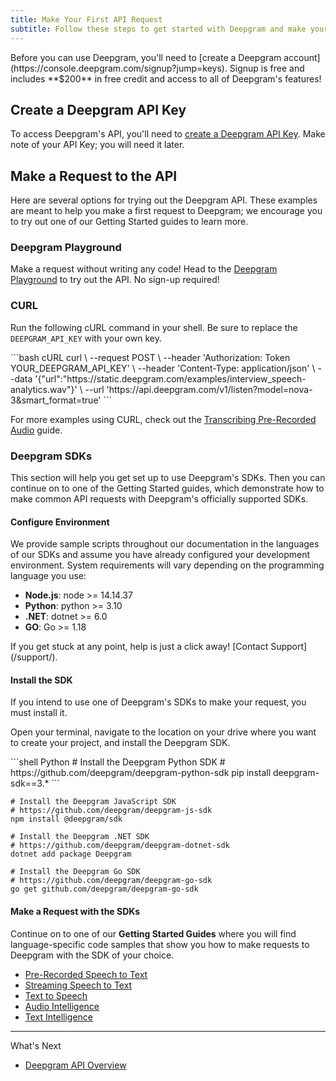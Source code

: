 ```yaml
---
title: Make Your First API Request
subtitle: Follow these steps to get started with Deepgram and make your first request.
---
```



<Info>
  Before you can use Deepgram, you'll need to [create a Deepgram account](https://console.deepgram.com/signup?jump=keys). Signup is free and includes **$200** in free credit and access to all of Deepgram's features!
</Info>

## Create a Deepgram API Key

To access Deepgram's API, you'll need to [create a Deepgram API Key](https://console.deepgram.com/signup?jump=keys). Make note of your API Key; you will need it later.

## Make a Request to the API

Here are several options for trying out the Deepgram API. These examples are meant to help you make a first request to Deepgram; we encourage you to try out one of our Getting Started guides to learn more.

### Deepgram Playground

Make a request without writing any code! Head to the [Deepgram Playground](https://playground.deepgram.com/?smart_format=true\&language=en\&model=nova-3) to try out the API. No sign-up required!

### CURL

Run the following cURL command in your shell. Be sure to replace the `DEEPGRAM_API_KEY` with your own key.

<CodeGroup>
  ```bash cURL
  curl \
    --request POST \
    --header 'Authorization: Token YOUR_DEEPGRAM_API_KEY' \
    --header 'Content-Type: application/json' \
    --data '{"url":"https://static.deepgram.com/examples/interview_speech-analytics.wav"}' \
    --url 'https://api.deepgram.com/v1/listen?model=nova-3&smart_format=true'
  ```
</CodeGroup>

For more examples using CURL, check out the [Transcribing Pre-Recorded Audio](/docs/transcribing-pre-recorded-audio) guide.

### Deepgram SDKs

This section will help you get set up to use Deepgram's SDKs. Then you can continue on to one of the Getting Started guides, which demonstrate how to make common API requests with Deepgram's officially supported SDKs.

#### Configure Environment

We provide sample scripts throughout our documentation in the languages of our SDKs and assume you have already configured your development environment. System requirements will vary depending on the programming language you use:

* **Node.js**: node >= 14.14.37
* **Python**: python >= 3.10
* **.NET**: dotnet >= 6.0
* **GO**: Go >= 1.18

<Info>
  If you get stuck at any point, help is just a click away! [Contact Support](/support/).
</Info>

#### Install the SDK

If you intend to use one of Deepgram's SDKs to make your request, you must install it.

Open your terminal, navigate to the location on your drive where you want to create your project, and install the Deepgram SDK.

<CodeGroup>
  ```shell Python
  # Install the Deepgram Python SDK
  # https://github.com/deepgram/deepgram-python-sdk
  pip install deepgram-sdk==3.*
  ```

  ```shell JavaScript
  # Install the Deepgram JavaScript SDK
  # https://github.com/deepgram/deepgram-js-sdk
  npm install @deepgram/sdk
  ```

  ```shell .NET
  # Install the Deepgram .NET SDK
  # https://github.com/deepgram/deepgram-dotnet-sdk
  dotnet add package Deepgram
  ```

  ```shell Go
  # Install the Deepgram Go SDK
  # https://github.com/deepgram/deepgram-go-sdk
  go get github.com/deepgram/deepgram-go-sdk
  ```
</CodeGroup>

#### Make a Request with the SDKs

Continue on to one of our **Getting Started Guides** where you will find language-specific code samples that show you how to make requests to Deepgram with the SDK of your choice.

* [Pre-Recorded Speech to Text](/docs/getting-started-with-pre-recorded-audio)
* [Streaming Speech to Text](/docs/getting-started-with-live-streaming-audio)
* [Text to Speech](/docs/text-to-speech)
* [Audio Intelligence](/docs/audio-intelligence)
* [Text Intelligence](/docs/text-intelligence)

***

What's Next

* [Deepgram API Overview](/reference/deepgram-api-overview)
